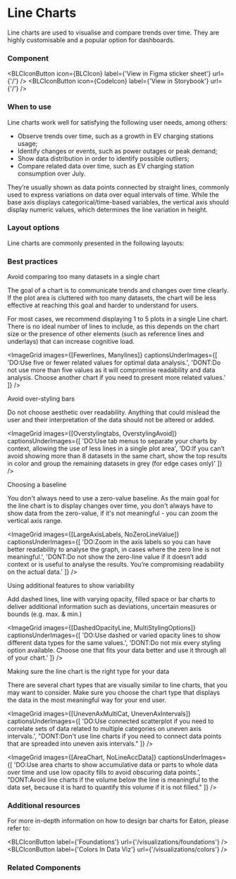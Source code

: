 
# Line Charts

Line charts are used to visualise and compare trends over time. They are highly customisable and a popular option for dashboards.

### Component

<ImageGrid
    images={[LinechartComponentImage]}
    regularWidth
/>

<BLCIconButton
    icon={BLCIcon}
    label={'View in Figma sticker sheet'}
    url={'/'}
/>
<BLCIconButton
    icon={CodeIcon}
    label={'View in Storybook'}
    url={'/'}
/>

### When to use

Line charts work well for satisfying the following user needs, among others:

- Observe trends over time, such as a growth in EV charging stations usage;
- Identify changes or events, such as power outages or peak demand;
- Show data distribution in order to identify possible outliers;
- Compare related data over time, such as EV charging station consumption over July.

They’re usually shown as data points connected by straight lines, commonly used to express variations on data over equal intervals of time. While the base axis displays categorical/time-based variables, the vertical axis should display numeric values, which determines the line variation in height.

### Layout options

Line charts are commonly presented in the following layouts:

<div 
    style={{
        display: 'flex',
        flexWrap: 'wrap',
        maxWidth: '43rem',
        gap: '40px',
        marginTop: '2rem'
    }}
>
  <VariantIllustration
    iconImage={HorizontalLine}
    label='Horizontal'
    description='Standard option to see trends and compare data over time.'
  />
  <VariantIllustration
    iconImage={MultipleLine}
    label='Multiple'
    description='Multiple lines allow for comparing different data distributions.'
  />
  <VariantIllustration
    iconImage={Sparkline}
    label='Sparkline'
    description='Small line chart usually  within a table, useful for information at a glance'
  />
  <VariantIllustration
    iconImage={RidgelinePlot}
    label='Ridgeline Plot'
    description='Overlapping line/area charts displayed at different depths, used to visualise the distribution of groups of data.'
  />
  <VariantIllustration
    iconImage={Deviation}
    label='Deviation'
    description='Display uncertainty in the data with the help of shaded area.'
  />
  <VariantIllustration
    iconImage={CombinationChart}
    label='Combination'
    description='Combining two or more chart types, to show the relationship of data over a shared time frame.'
  />
</div>


### Best practices

<p style={{fontSize: '20px',fontWeight: 'bold',}}>Avoid comparing too many datasets in a single chart</p>

The goal of a chart is to communicate trends and changes over time clearly. If the plot area is cluttered with too many datasets, the chart will be less effective at reaching this goal and harder to understand for users.

For most cases, we recommend displaying 1 to 5 plots in a single Line chart. There is no ideal number of lines to include, as this depends on the chart size or the presence of other elements (such as reference lines and underlays) that can increase cognitive load.

<ImageGrid
    images={[Fewerlines, Manylines]}
    captionsUnderImages={[
        'DO:Use five or fewer related values for optimal data analysis.',
        'DONT:Do not use more than five values as it will compromise readability and data analysis. Choose another chart if you need to present more related values.'
    ]}
/>

<p style={{fontSize: '20px',fontWeight: 'bold',}}>Avoid over-styling bars</p>

Do not choose aesthetic over readability. Anything that could mislead the user and their interpretation of the data should not be altered or added.

 


<ImageGrid
    images={[Overstylingtabs, OverstylingAvoid]}
    captionsUnderImages={[
        'DO:Use tab menus to separate your charts by context, allowing the use of less lines in a single plot area',
        'DO:If you can’t avoid showing more than 8 datasets in the same chart, show the top results in color and group the remaining datasets in grey  (for edge cases only)'
    ]}
/>

<p style={{fontSize: '20px',fontWeight: 'bold',}}>Choosing a baseline</p>

You don't always need to use a zero-value baseline. As the main goal for the line chart is to display changes over time, you don't always have to show data from the zero-value, if it's not meaningful - you can zoom the vertical axis range.

<ImageGrid
    images={[LargeAxisLabels, NoZeroLineValue]}
    captionsUnderImages={[
        'DO:Zoom in the axis labels so you can have better readability to analyse the graph, in cases where the zero line is not meaningful.',
        'DONT:Do not show the zero-line value if it doesn’t add context or is useful to analyse the results. You’re compromising readability on the actual data.'
    ]}
/>

<p style={{fontSize: '20px',fontWeight: 'bold',}}>Using additional features to show variability</p>

Add dashed lines, line with varying opacity, filled space or bar charts to deliver additional information such as deviations, uncertain measures or bounds (e.g. max. & min.)

<ImageGrid
    images={[DashedOpacityLine, MultiStylingOptions]}
    captionsUnderImages={[
        'DO:Use dashed or varied opacity lines to show different data types for the same values.',
        'DONT:Do not mix every styling option available. Choose one that fits your data better and use it through all of your chart.'
    ]}
/>

<p style={{fontSize: '20px',fontWeight: 'bold',}}>Making sure the line chart is the right type for your data</p>

There are several chart types that are visually similar to line charts, that you may want to consider. Make sure you choose the chart type that displays the data in the most meaningful way for your end user.

<ImageGrid
    images={[UnevenAxMultiCat, UnevenAxIntervals]}
    captionsUnderImages={[
        'DO:Use connected scatterplot if you need to correlate sets of data related to multiple categories on uneven axis intervals.',
        "DONT:Don't use line charts if you need to connect data points that are spreaded into uneven axis intervals."
    ]}
/>

<ImageGrid
    images={[AreaChart, NoLineAccData]}
    captionsUnderImages={[
        'DO:Use area charts to show accumulative data or parts to whole data over time and use low opacity fills to avoid obscuring data points.',
        "DONT:Avoid line charts if the volume below the line is meaningful to the data set, because it is hard to quantify this volume if it is not filled."
    ]}
/>

### Additional resources

For more in-depth information on how to design bar charts for Eaton, please refer to:

<BLCIconButton
    label={'Foundations'}
    url={'/visualizations/foundations'}
/>
<BLCIconButton
    label={'Colors In Data Viz'}
    url={'/visualizations/colors'}
/>

### Related Components

<div style={{display: 'flex', gap: '3.5rem'}}>
    <VariantIllustration
        iconImage={RelatedBar}
        label='Bar Chart'
        description='Compare values within a data category'
    />
    <VariantIllustration
        iconImage={RelatedPie}
        label='Pie Chart'
        description='Compare relationships between parts of a whole'
    />
</div>
